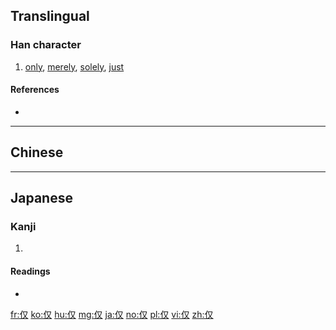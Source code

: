 {{also|僅}}
==Translingual==

===Han character===
{{Han char|rn=9|rad=人|as=02|sn=4|four=|canj=人水 (OE)|ids=⿰[[亻]][[又]]}}

# [[only]], [[merely]], [[solely]], [[just]]

====References====
* {{Han ref|kx=0091.130|dkj=00353|dj=0193.050|hdz=10110.040|uh=4EC5|ud=20165}}

----
==Chinese==
{{zh-see|僅}}
----

==Japanese==

===Kanji===
{{ja-kanji|grade=|rs=人02}}

# {{defn|lang=ja|sort=人02}}

====Readings====
* {{ja-readings|on=[[ふ]] (fu), [[ど]] (do)|kun=}}

[[fr:仅]]
[[ko:仅]]
[[hu:仅]]
[[mg:仅]]
[[ja:仅]]
[[no:仅]]
[[pl:仅]]
[[vi:仅]]
[[zh:仅]]